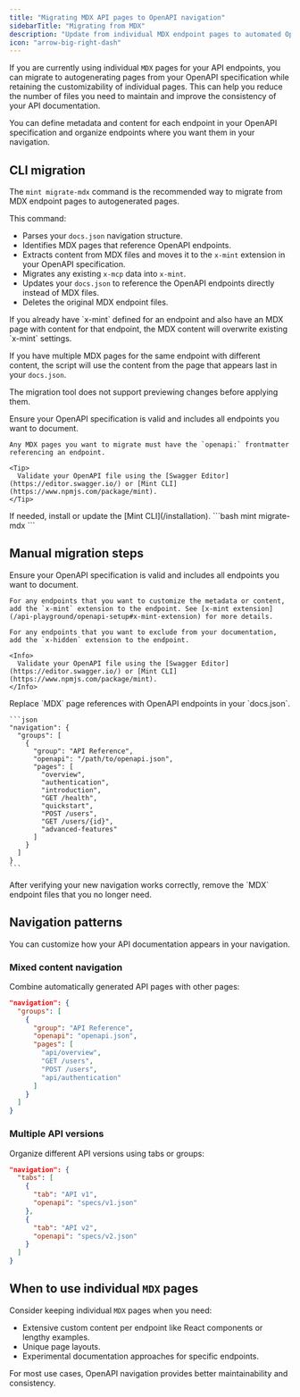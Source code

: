```yaml
---
title: "Migrating MDX API pages to OpenAPI navigation"
sidebarTitle: "Migrating from MDX"
description: "Update from individual MDX endpoint pages to automated OpenAPI generation with flexible navigation"
icon: "arrow-big-right-dash"
---
```


If you are currently using individual `MDX` pages for your API endpoints, you can migrate to autogenerating pages from your OpenAPI specification while retaining the customizability of individual pages. This can help you reduce the number of files you need to maintain and improve the consistency of your API documentation.

You can define metadata and content for each endpoint in your OpenAPI specification and organize endpoints where you want them in your navigation.

## CLI migration

The `mint migrate-mdx` command is the recommended way to migrate from MDX endpoint pages to autogenerated pages.

This command:
- Parses your `docs.json` navigation structure.
- Identifies MDX pages that reference OpenAPI endpoints.
- Extracts content from MDX files and moves it to the `x-mint` extension in your OpenAPI specification.
- Migrates any existing `x-mcp` data into `x-mint`.
- Updates your `docs.json` to reference the OpenAPI endpoints directly instead of MDX files.
- Deletes the original MDX endpoint files.

<Info>
If you already have `x-mint` defined for an endpoint and also have an MDX page with content for that endpoint, the MDX content will overwrite existing `x-mint` settings.

If you have multiple MDX pages for the same endpoint with different content, the script will use the content from the page that appears last in your `docs.json`.

The migration tool does not support previewing changes before applying them.
</Info>

<Steps>
<Step title="Prepare your OpenAPI specification.">
    Ensure your OpenAPI specification is valid and includes all endpoints you want to document.

    Any MDX pages you want to migrate must have the `openapi:` frontmatter referencing an endpoint.

    <Tip>
      Validate your OpenAPI file using the [Swagger Editor](https://editor.swagger.io/) or [Mint CLI](https://www.npmjs.com/package/mint).
    </Tip>
  </Step>
  <Step title="Install the Mint CLI">
    If needed, install or update the [Mint CLI](/installation).
  </Step>
  <Step title="Run the migration command.">
    ```bash
    mint migrate-mdx
    ```
  </Step>
</Steps>

## Manual migration steps

<Steps>
  <Step title="Prepare your OpenAPI specification.">
    Ensure your OpenAPI specification is valid and includes all endpoints you want to document.

    For any endpoints that you want to customize the metadata or content, add the `x-mint` extension to the endpoint. See [x-mint extension](/api-playground/openapi-setup#x-mint-extension) for more details.

    For any endpoints that you want to exclude from your documentation, add the `x-hidden` extension to the endpoint.

    <Info>
      Validate your OpenAPI file using the [Swagger Editor](https://editor.swagger.io/) or [Mint CLI](https://www.npmjs.com/package/mint).
    </Info>
  </Step>
  
  <Step title="Update your navigation structure.">
    Replace `MDX` page references with OpenAPI endpoints in your `docs.json`.

    ```json
    "navigation": {
      "groups": [
        {
          "group": "API Reference",
          "openapi": "/path/to/openapi.json",
          "pages": [
            "overview",
            "authentication",
            "introduction",
            "GET /health",
            "quickstart", 
            "POST /users",
            "GET /users/{id}",
            "advanced-features"
          ]
        }
      ]
    }
    ```

  </Step>

  <Step title="Remove old MDX files.">
    After verifying your new navigation works correctly, remove the `MDX` endpoint files that you no longer need.
  </Step>
</Steps>

## Navigation patterns

You can customize how your API documentation appears in your navigation.

### Mixed content navigation

Combine automatically generated API pages with other pages:

```json
"navigation": {
  "groups": [
    {
      "group": "API Reference",
      "openapi": "openapi.json",
      "pages": [
        "api/overview",
        "GET /users",
        "POST /users", 
        "api/authentication"
      ]
    }
  ]
}
```

### Multiple API versions

Organize different API versions using tabs or groups:

```json
"navigation": {
  "tabs": [
    {
      "tab": "API v1",
      "openapi": "specs/v1.json"
    },
    {
      "tab": "API v2", 
      "openapi": "specs/v2.json"
    }
  ]
}
```

## When to use individual `MDX` pages

Consider keeping individual `MDX` pages when you need:

- Extensive custom content per endpoint like React components or lengthy examples.
- Unique page layouts.
- Experimental documentation approaches for specific endpoints.

For most use cases, OpenAPI navigation provides better maintainability and consistency.
